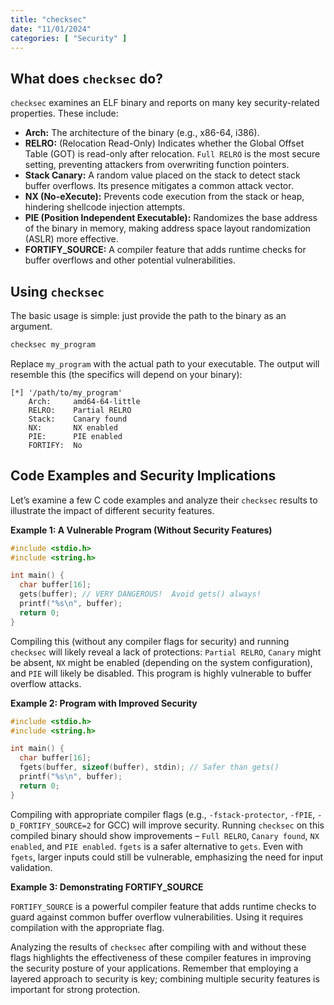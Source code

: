 ```yaml
---
title: "checksec"
date: "11/01/2024"
categories: [ "Security" ]
---
```

## What does `checksec` do?

`checksec` examines an ELF binary and reports on many key security-related properties. These include:

* **Arch:** The architecture of the binary (e.g., x86-64, i386).
* **RELRO:** (Relocation Read-Only)  Indicates whether the Global Offset Table (GOT) is read-only after relocation.  `Full RELRO` is the most secure setting, preventing attackers from overwriting function pointers.
* **Stack Canary:** A random value placed on the stack to detect stack buffer overflows. Its presence mitigates a common attack vector.
* **NX (No-eXecute):** Prevents code execution from the stack or heap, hindering shellcode injection attempts.
* **PIE (Position Independent Executable):** Randomizes the base address of the binary in memory, making address space layout randomization (ASLR) more effective.
* **FORTIFY_SOURCE:** A compiler feature that adds runtime checks for buffer overflows and other potential vulnerabilities.


## Using `checksec`

The basic usage is simple: just provide the path to the binary as an argument.

```bash
checksec my_program
```

Replace `my_program` with the actual path to your executable.  The output will resemble this (the specifics will depend on your binary):

```
[*] '/path/to/my_program'
    Arch:     amd64-64-little
    RELRO:    Partial RELRO
    Stack:    Canary found
    NX:       NX enabled
    PIE:      PIE enabled
    FORTIFY:  No
```

## Code Examples and Security Implications

Let's examine a few C code examples and analyze their `checksec` results to illustrate the impact of different security features.


**Example 1: A Vulnerable Program (Without Security Features)**

```c
#include <stdio.h>
#include <string.h>

int main() {
  char buffer[16];
  gets(buffer); // VERY DANGEROUS!  Avoid gets() always!
  printf("%s\n", buffer);
  return 0;
}
```

Compiling this (without any compiler flags for security) and running `checksec` will likely reveal a lack of protections:  `Partial RELRO`, `Canary` might be absent, `NX` might be enabled (depending on the system configuration), and `PIE` will likely be disabled.  This program is highly vulnerable to buffer overflow attacks.

**Example 2:  Program with Improved Security**

```c
#include <stdio.h>
#include <string.h>

int main() {
  char buffer[16];
  fgets(buffer, sizeof(buffer), stdin); // Safer than gets()
  printf("%s\n", buffer);
  return 0;
}
```

Compiling with appropriate compiler flags (e.g., `-fstack-protector`, `-fPIE`, `-D_FORTIFY_SOURCE=2` for GCC) will improve security. Running `checksec` on this compiled binary should show improvements –  `Full RELRO`, `Canary found`, `NX enabled`, and `PIE enabled`.  `fgets` is a safer alternative to `gets`.  Even with `fgets`, larger inputs could still be vulnerable, emphasizing the need for input validation.


**Example 3: Demonstrating FORTIFY_SOURCE**

`FORTIFY_SOURCE` is a powerful compiler feature that adds runtime checks to guard against common buffer overflow vulnerabilities.  Using it requires compilation with the appropriate flag.



Analyzing the results of `checksec` after compiling with and without these flags highlights the effectiveness of these compiler features in improving the security posture of your applications. Remember that employing a layered approach to security is key; combining multiple security features is important for strong protection.

